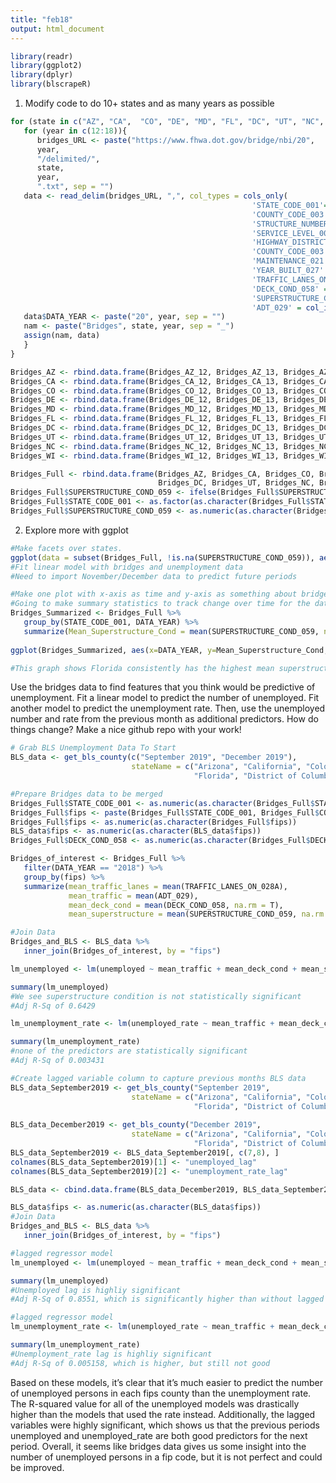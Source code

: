 ```yaml
---
title: "feb18"
output: html_document
---
```

```r
library(readr)
library(ggplot2)
library(dplyr)
library(blscrapeR)
```

1. Modify code to do 10+ states and as many years as possible
```r
for (state in c("AZ", "CA",  "CO", "DE", "MD", "FL", "DC", "UT", "NC", "WI")) {
   for (year in c(12:18)){
      bridges_URL <- paste("https://www.fhwa.dot.gov/bridge/nbi/20",
      year,
      "/delimited/",
      state,
      year,
      ".txt", sep = "")
   data <- read_delim(bridges_URL, ",", col_types = cols_only(
                                                      'STATE_CODE_001'= col_integer(),
                                                      'COUNTY_CODE_003' = col_integer(),
                                                      'STRUCTURE_NUMBER_008' = 'c',
                                                      'SERVICE_LEVEL_005C' = 'c',
                                                      'HIGHWAY_DISTRICT_002' = 'c', 
                                                      'COUNTY_CODE_003' = col_integer(), 
                                                      'MAINTENANCE_021' = col_integer(),
                                                      'YEAR_BUILT_027' = col_integer(),
                                                      'TRAFFIC_LANES_ON_028A' = col_integer(),
                                                      'DECK_COND_058' = 'c',
                                                      'SUPERSTRUCTURE_COND_059' = 'c',
                                                      'ADT_029' = col_integer()))
   data$DATA_YEAR <- paste("20", year, sep = "")
   nam <- paste("Bridges", state, year, sep = "_")
   assign(nam, data)
   }
}
```

```r
Bridges_AZ <- rbind.data.frame(Bridges_AZ_12, Bridges_AZ_13, Bridges_AZ_14, Bridges_AZ_15, Bridges_AZ_16, Bridges_AZ_17, Bridges_AZ_18)
Bridges_CA <- rbind.data.frame(Bridges_CA_12, Bridges_CA_13, Bridges_CA_14, Bridges_CA_15, Bridges_CA_16, Bridges_CA_17, Bridges_CA_18)
Bridges_CO <- rbind.data.frame(Bridges_CO_12, Bridges_CO_13, Bridges_CO_14, Bridges_CO_15, Bridges_CO_16, Bridges_CO_17, Bridges_CO_18)
Bridges_DE <- rbind.data.frame(Bridges_DE_12, Bridges_DE_13, Bridges_DE_14, Bridges_DE_15, Bridges_DE_16, Bridges_DE_17, Bridges_DE_18)
Bridges_MD <- rbind.data.frame(Bridges_MD_12, Bridges_MD_13, Bridges_MD_14, Bridges_MD_15, Bridges_MD_16, Bridges_MD_17, Bridges_MD_18)
Bridges_FL <- rbind.data.frame(Bridges_FL_12, Bridges_FL_13, Bridges_FL_14, Bridges_FL_15, Bridges_FL_16, Bridges_FL_17, Bridges_FL_18)
Bridges_DC <- rbind.data.frame(Bridges_DC_12, Bridges_DC_13, Bridges_DC_14, Bridges_DC_15, Bridges_DC_16, Bridges_DC_17, Bridges_DC_18)
Bridges_UT <- rbind.data.frame(Bridges_UT_12, Bridges_UT_13, Bridges_UT_14, Bridges_UT_15, Bridges_UT_16, Bridges_UT_17, Bridges_UT_18)
Bridges_NC <- rbind.data.frame(Bridges_NC_12, Bridges_NC_13, Bridges_NC_14, Bridges_NC_15, Bridges_NC_16, Bridges_NC_17, Bridges_NC_18)
Bridges_WI <- rbind.data.frame(Bridges_WI_12, Bridges_WI_13, Bridges_WI_14, Bridges_WI_15, Bridges_WI_16, Bridges_WI_17, Bridges_WI_18)

Bridges_Full <- rbind.data.frame(Bridges_AZ, Bridges_CA, Bridges_CO, Bridges_DE, Bridges_MD, Bridges_FL,
                                 Bridges_DC, Bridges_UT, Bridges_NC, Bridges_WI)
Bridges_Full$SUPERSTRUCTURE_COND_059 <- ifelse(Bridges_Full$SUPERSTRUCTURE_COND_059 == "N", NA, Bridges_Full$SUPERSTRUCTURE_COND_059)
Bridges_Full$STATE_CODE_001 <- as.factor(as.character(Bridges_Full$STATE_CODE_001))
Bridges_Full$SUPERSTRUCTURE_COND_059 <- as.numeric(as.character(Bridges_Full$SUPERSTRUCTURE_COND_059))
```

2. Explore more with ggplot
```r
#Make facets over states.
ggplot(data = subset(Bridges_Full, !is.na(SUPERSTRUCTURE_COND_059)), aes(x=YEAR_BUILT_027, y=SUPERSTRUCTURE_COND_059)) + geom_point() + geom_jitter() + facet_wrap(~STATE_CODE_001) + ggtitle("Superstructure Condition vs. Year Built")
#Fit linear model with bridges and unemployment data
#Need to import November/December data to predict future periods
```

```r
#Make one plot with x-axis as time and y-axis as something about bridges. make one line for each state.
#Going to make summary statistics to track change over time for the data
Bridges_Summarized <- Bridges_Full %>% 
   group_by(STATE_CODE_001, DATA_YEAR) %>% 
   summarize(Mean_Superstructure_Cond = mean(SUPERSTRUCTURE_COND_059, na.rm = T))
   
ggplot(Bridges_Summarized, aes(x=DATA_YEAR, y=Mean_Superstructure_Cond, group = STATE_CODE_001, color = STATE_CODE_001)) + geom_line() + ggtitle("Mean Superstructure Condition Per State")

#This graph shows Florida consistently has the highest mean superstructure condition, while Maryland has one of the lowest
```

Use the bridges data to find features that you think would be predictive of unemployment. Fit a linear model to predict the number of unemployed. Fit another model to predict the unemployment rate. Then, use the unemployed number and rate from the previous month as additional predictors. How do things change? Make a nice github repo with your work!
```r
# Grab BLS Unemployment Data To Start
BLS_data <- get_bls_county(c("September 2019", "December 2019"),
                           stateName = c("Arizona", "California", "Colorado", "Delaware", "Maryland", 
                                         "Florida", "District of Columbia", "Utah", "North Carolina",  "Wisconsin"))

```

```r
#Prepare Bridges data to be merged
Bridges_Full$STATE_CODE_001 <- as.numeric(as.character(Bridges_Full$STATE_CODE_001))
Bridges_Full$fips <- paste(Bridges_Full$STATE_CODE_001, Bridges_Full$COUNTY_CODE_003, sep ="")
Bridges_Full$fips <- as.numeric(as.character(Bridges_Full$fips))
BLS_data$fips <- as.numeric(as.character(BLS_data$fips))
Bridges_Full$DECK_COND_058 <- as.numeric(as.character(Bridges_Full$DECK_COND_058))

Bridges_of_interest <- Bridges_Full %>% 
   filter(DATA_YEAR == "2018") %>% 
   group_by(fips) %>% 
   summarize(mean_traffic_lanes = mean(TRAFFIC_LANES_ON_028A),
             mean_traffic = mean(ADT_029), 
             mean_deck_cond = mean(DECK_COND_058, na.rm = T),
             mean_superstructure = mean(SUPERSTRUCTURE_COND_059, na.rm = T))
```

```r
#Join Data
Bridges_and_BLS <- BLS_data %>% 
   inner_join(Bridges_of_interest, by = "fips")
```

```r
lm_unemployed <- lm(unemployed ~ mean_traffic + mean_deck_cond + mean_superstructure, data = Bridges_and_BLS)

summary(lm_unemployed)
#We see superstructure condition is not statistically significant
#Adj R-Sq of 0.6429
```
```r
lm_unemployment_rate <- lm(unemployed_rate ~ mean_traffic + mean_deck_cond + mean_superstructure, data = Bridges_and_BLS)

summary(lm_unemployment_rate)
#none of the predictors are statistically significant
#Adj R-Sq of 0.003431
```

```r
#Create lagged variable column to capture previous months BLS data
BLS_data_September2019 <- get_bls_county("September 2019",
                           stateName = c("Arizona", "California", "Colorado", "Delaware", "Maryland", 
                                         "Florida", "District of Columbia", "Utah", "North Carolina",  "Wisconsin"))
                           
BLS_data_December2019 <- get_bls_county("December 2019",
                           stateName = c("Arizona", "California", "Colorado", "Delaware", "Maryland", 
                                         "Florida", "District of Columbia", "Utah", "North Carolina",  "Wisconsin"))
BLS_data_September2019 <- BLS_data_September2019[, c(7,8), ]
colnames(BLS_data_September2019)[1] <- "unemployed_lag"
colnames(BLS_data_September2019)[2] <- "unemployment_rate_lag"

BLS_data <- cbind.data.frame(BLS_data_December2019, BLS_data_September2019)

BLS_data$fips <- as.numeric(as.character(BLS_data$fips))
#Join Data
Bridges_and_BLS <- BLS_data %>% 
   inner_join(Bridges_of_interest, by = "fips")
```

```r
#lagged regressor model
lm_unemployed <- lm(unemployed ~ mean_traffic + mean_deck_cond + mean_superstructure + unemployed_lag, data = Bridges_and_BLS)

summary(lm_unemployed)
#Unemployed lag is highliy significant
#Adj R-Sq of 0.8551, which is significantly higher than without lagged regressor from previous period
```

```r
#lagged regressor model
lm_unemployment_rate <- lm(unemployed_rate ~ mean_traffic + mean_deck_cond + mean_superstructure + unemployment_rate_lag, data = Bridges_and_BLS)

summary(lm_unemployment_rate)
#Unemployment_rate lag is highliy significant
#Adj R-Sq of 0.005158, which is higher, but still not good
```

Based on these models, it's clear that it's much easier to predict the number of unemployed persons in each fips county than the unemployment rate. The R-squared value for all of the unemployed models was drastically higher than the models that used the rate instead. Additionally, the lagged variables were highly significant, which shows us that the previous periods unemployed and unemployed_rate are both good predictors for the next period. Overall, it seems like bridges data gives us some insight into the number of unemployed persons in a fip code, but it is not perfect and could be improved. 